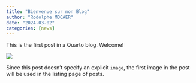 ```yaml
---
title: "Bienvenue sur mon Blog"
author: "Rodolphe MOCAER"
date: "2024-03-02"
categories: [news]
---
```


This is the first post in a Quarto blog. Welcome!

![](JO1.jpg)

Since this post doesn't specify an explicit `image`, the first image in the post will be used in the listing page of posts.
